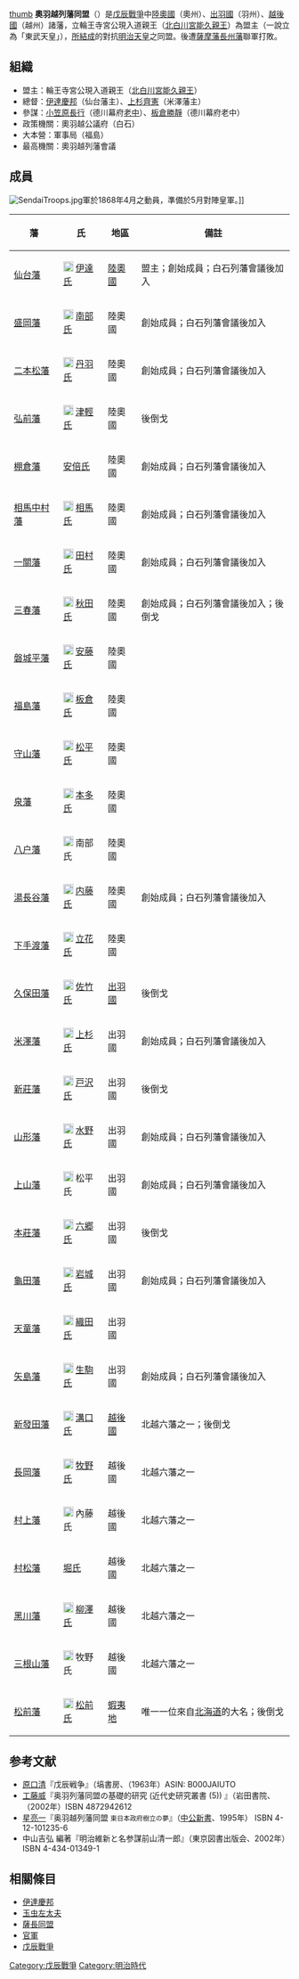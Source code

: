 {{Multiple issues|
{{unreferenced|time=2015-05-31T19:45:05+00:00}}
{{Expand language|1=ja|time=2021-11-09T07:11:51+00:00}}
}}
[[file:Flag_of_Ouetsu_Reppan_Domei_or_the_Northern_Alliance_in_Japan.svg|thumb]]
'''奧羽越列藩同盟'''（{{jpn|j=奥羽越列藩同盟|hg=おううえつれっぱんどうめい|rm=Ōuetsu Reppan Dōmei}}）是[[戊辰戰爭|戊辰戰爭]]中[[陸奧國|陸奧國]]（奧州）、[[出羽國|出羽國]]（羽州）、[[越後國|越後國]]（越州）諸藩，立輪王寺宮公現入道親王（[[北白川宮能久親王|北白川宮能久親王]]）為盟主（一說立為「東武天皇」），[[所結成|所結成]]的對抗[[明治天皇|明治天皇]]之同盟。後遭[[薩摩藩|薩摩藩]][[長州藩|長州藩]]聯軍打敗。

==組織==
* 盟主：輪王寺宮公現入道親王（[[北白川宮能久親王|北白川宮能久親王]]）
* 總督：[[伊達慶邦|伊達慶邦]]（仙台藩主）、[[上杉齊憲|上杉齊憲]]（米澤藩主）
* 參謀：[[小笠原長行|小笠原長行]]（德川幕府[[老中|老中]]）、[[板倉勝靜|板倉勝靜]]（德川幕府老中）
* 政策機關：奧羽越公議府（白石）
* 大本營：軍事局（福島）
* 最高機關：奧羽越列藩會議

==成員==
[[File:SendaiTroops.jpg|thumb]]軍於1868年4月之動員，準備於5月對陣皇軍。]]
{| class="wikitable"
|-
! 藩
! 氏
! 地區
! 備註
|-
| [[仙台藩|仙台藩]]
| [[File:Take_ni_Suzume.svg|18px]] [[伊達氏|伊達氏]]
| [[陸奧國|陸奧國]]
| 盟主；創始成員；白石列藩會議後加入
|-
| [[盛岡藩|盛岡藩]]
| [[File:Japanese_Crest_Nannbu_Turu.svg|18px]] [[南部氏|南部氏]]
| 陸奧國
| 創始成員；白石列藩會議後加入
|-
| [[二本松藩|二本松藩]]
| [[File:Mon_Niwa.svg|18px]] [[丹羽氏|丹羽氏]]
| 陸奧國
| 創始成員；白石列藩會議後加入
|-
| [[弘前藩|弘前藩]]
| [[File:Japanese_crest_Tugaru_Botann.svg|18px]] [[津輕氏|津輕氏]]
| 陸奧國
| 後倒戈
|-
| [[棚倉藩|棚倉藩]]
| [[安倍氏|安倍氏]]
| 陸奧國
| 創始成員；白石列藩會議後加入
|-
| [[相馬中村藩|相馬中村藩]]
| [[File:Kuyo_(inverted).svg|18px]] [[相馬氏|相馬氏]]
| 陸奧國
| 創始成員；白石列藩會議後加入
|-
| [[一關藩|一關藩]]
| [[File:Kamon_Tamura.jpg|18px]] [[田村氏|田村氏]]
| 陸奧國
| 創始成員；白石列藩會議後加入
|-
| [[三春藩|三春藩]]
| [[File:Mon_Akita_Ôgi.jpg|18px]] [[秋田氏|秋田氏]]
| 陸奧國
| 創始成員；白石列藩會議後加入；後倒戈
|-
| [[磐城平藩|磐城平藩]]
| [[File:Japanese_Crest_Maru_ni_Mokkou(White_background).svg|18px]] [[安藤氏|安藤氏]]
| 陸奧國
| 
|-
| [[福島藩|福島藩]]
| [[File:Kuyo_Tomoe.svg|18px]] [[板倉氏|板倉氏]]
| 陸奧國
| 
|-
| [[守山藩|守山藩]]
| [[File:Mitsubaaoi.svg|18px]] [[德川氏#德川與松平|松平氏]]
| 陸奧國
| 
|-
| [[泉藩|泉藩]]
| [[File:Japanese_crest_Honda_Tachi_Aoi.svg|18px]] [[本多氏|本多氏]]
| 陸奧國
| 
|-
| [[八户藩|八户藩]]
| [[File:Japanese_Crest_Nannbu_Turu.svg|18px]] 南部氏
| 陸奧國
| 
|-
| [[湯長谷藩|湯長谷藩]]
| [[File:SagariFuji.png|18px]] [[内藤氏|内藤氏]]
| 陸奧國
| 創始成員；白石列藩會議後加入
|-
| [[下手渡藩|下手渡藩]]
| [[File:Japanese_Crest_Tachibana_Mamori.svg|18px]] [[立花氏|立花氏]]
| 陸奧國
| 
|-
| [[久保田藩|久保田藩]]
| [[File:Japanese_Crest_Hinomaru_Oogi.svg|18px]] [[佐竹氏|佐竹氏]]
| [[出羽國|出羽國]]
| 後倒戈
|-
| [[米澤藩|米澤藩]]
| [[File:Japanese_Crest_Uesugi_Sasa.svg|18px]] [[上杉氏|上杉氏]]
| 出羽國
| 創始成員；白石列藩會議後加入
|-
| [[新莊藩|新莊藩]]
| [[File:丸に九曜.png|18px]] [[戸沢氏|戸沢氏]]
| 出羽國
| 後倒戈
|-
| [[山形藩|山形藩]]
| [[File:Tachi_omodaka.svg|18px]] [[水野氏|水野氏]]
| 出羽國
| 創始成員；白石列藩會議後加入
|-
| [[上山藩|上山藩]]
| [[File:Mitsubaaoi.svg|18px]] 松平氏
| 出羽國
| 創始成員；白石列藩會議後加入
|-
| [[本莊藩|本莊藩]]
| [[File:Mon_Rokugô.png|18px]] [[六郷氏|六郷氏]]
| 出羽國
| 後倒戈
|-
| [[龜田藩|龜田藩]]
| [[File:Mon_Iwaki-svg.svg|18px]] [[岩城氏|岩城氏]]
| 出羽國
| 創始成員；白石列藩會議後加入
|-
| [[天童藩|天童藩]]
| [[File:Oda_emblem.svg|18px]] [[織田氏|織田氏]]
| 出羽國
| 
|-
| [[矢島藩|矢島藩]]
| [[File:Japanese_Crest_Ikoma_kuruma.svg|18px]] [[生駒氏|生駒氏]]
| 出羽國
| 創始成員；白石列藩會議後加入
|-
| [[新發田藩|新發田藩]]
| [[File:Japanese_Crest_Mizoguchi_Hisi.svg|18px]] [[溝口氏|溝口氏]]
| [[越後國|越後國]]
| 北越六藩之一；後倒戈
|-
| [[越後長岡藩|長岡藩]]
| [[File:Maru-ni_Mitsu-Gashiwa.svg|18px]] [[牧野氏|牧野氏]]
| 越後國
| 北越六藩之一
|-
| [[村上藩|村上藩]]
| [[File:SagariFuji.png|18px]] 內藤氏
| 越後國
| 北越六藩之一
|-
| [[村松藩|村松藩]]
| [[堀氏|堀氏]]
| 越後國
| 北越六藩之一
|-
| [[黑川藩|黑川藩]]
| [[File:Japanese_Crest_Yanagisawa_Hanabisi.svg|18px]] [[柳澤氏|柳澤氏]]
| 越後國
| 北越六藩之一
|-
| [[三根山藩|三根山藩]]
| [[File:Maru-ni_Mitsu-Gashiwa.svg|18px]] 牧野氏
| 越後國
| 北越六藩之一
|-
| [[松前藩|松前藩]]
| [[File:Japanese_Crest_Maru_ni_Takedabishi.svg|18px]] [[松前氏|松前氏]]
| [[蝦夷地|蝦夷地]]
| 唯一一位來自[[北海道|北海道]]的大名；後倒戈
|}

== 参考文献 ==
* [[原口清|原口清]]『戊辰戦争』（塙書房、（1963年）ASIN: B000JAIUTO 
* [[工藤威|工藤威]]『奥羽列藩同盟の基礎的研究 (近代史研究叢書 (5)) 』（岩田書院、（2002年）ISBN 4872942612 
* [[星亮一|星亮一]]『奥羽越列藩同盟 <small>東日本政府樹立の夢</small>』（[[中公新書|中公新書]]、1995年） ISBN 4-12-101235-6
* 中山吉弘 編著『明治維新と名参謀前山清一郎』（東京図書出版会、2002年） ISBN 4-434-01349-1

== 相關條目 ==
* [[伊達慶邦|伊達慶邦]]
* [[玉虫左太夫|玉虫左太夫]]
* [[薩長同盟|薩長同盟]]
* [[官軍|官軍]]
* [[戊辰戰爭|戊辰戰爭]]

{{Portal bar|日本|政治|軍事}}

[[Category:戊辰戰爭|Category:戊辰戰爭]]
[[Category:明治時代|Category:明治時代]]